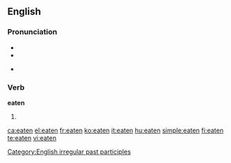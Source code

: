 ==English==

===Pronunciation===
* {{IPA|/'iːtən/}}
* {{audio|en-us-eaten.ogg|Audio (US)}}

* {{rhymes|iːtən}}

===Verb===
'''eaten'''

# {{past participle of|[[eat]]}}

[[Category:English irregular past participles]]

[[ca:eaten]]
[[el:eaten]]
[[fr:eaten]]
[[ko:eaten]]
[[it:eaten]]
[[hu:eaten]]
[[simple:eaten]]
[[fi:eaten]]
[[te:eaten]]
[[vi:eaten]]